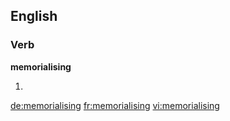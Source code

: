==English==

===Verb===
'''memorialising'''

# {{present participle of|memorialise}}

[[de:memorialising]]
[[fr:memorialising]]
[[vi:memorialising]]
